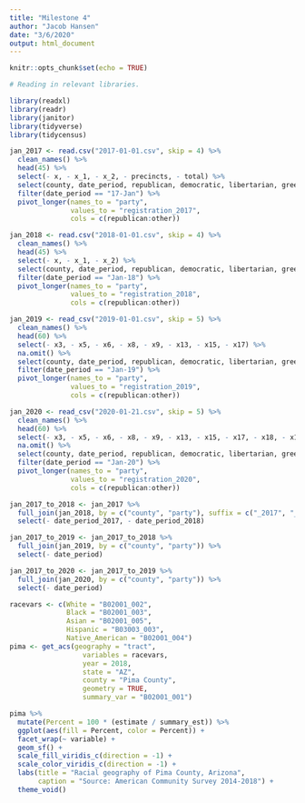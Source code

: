 ```yaml
---
title: "Milestone 4"
author: "Jacob Hansen"
date: "3/6/2020"
output: html_document
---
```


```r
knitr::opts_chunk$set(echo = TRUE)

# Reading in relevant libraries.

library(readxl)
library(readr)
library(janitor)
library(tidyverse)
library(tidycensus)
```

```r

jan_2017 <- read.csv("2017-01-01.csv", skip = 4) %>% 
  clean_names() %>% 
  head(45) %>% 
  select(- x, - x_1, - x_2, - precincts, - total) %>% 
  select(county, date_period, republican, democratic, libertarian, green, other) %>% 
  filter(date_period == "17-Jan") %>% 
  pivot_longer(names_to = "party",
               values_to = "registration_2017",
               cols = c(republican:other))

jan_2018 <- read.csv("2018-01-01.csv", skip = 4) %>% 
  clean_names() %>% 
  head(45) %>% 
  select(- x, - x_1, - x_2) %>% 
  select(county, date_period, republican, democratic, libertarian, green, other) %>% 
  filter(date_period == "Jan-18") %>% 
  pivot_longer(names_to = "party",
               values_to = "registration_2018",
               cols = c(republican:other))

jan_2019 <- read_csv("2019-01-01.csv", skip = 5) %>% 
  clean_names() %>% 
  head(60) %>% 
  select(- x3, - x5, - x6, - x8, - x9, - x13, - x15, - x17) %>% 
  na.omit() %>% 
  select(county, date_period, republican, democratic, libertarian, green, other) %>% 
  filter(date_period == "Jan-19") %>% 
  pivot_longer(names_to = "party",
               values_to = "registration_2019",
               cols = c(republican:other))

jan_2020 <- read_csv("2020-01-21.csv", skip = 5) %>% 
  clean_names() %>% 
  head(60) %>% 
  select(- x3, - x5, - x6, - x8, - x9, - x13, - x15, - x17, - x18, - x19) %>% 
  na.omit() %>% 
  select(county, date_period, republican, democratic, libertarian, green, other) %>% 
  filter(date_period == "Jan-20") %>% 
  pivot_longer(names_to = "party",
               values_to = "registration_2020",
               cols = c(republican:other))

jan_2017_to_2018 <- jan_2017 %>% 
  full_join(jan_2018, by = c("county", "party"), suffix = c("_2017", "_2018")) %>% 
  select(- date_period_2017, - date_period_2018)

jan_2017_to_2019 <- jan_2017_to_2018 %>% 
  full_join(jan_2019, by = c("county", "party")) %>% 
  select(- date_period)

jan_2017_to_2020 <- jan_2017_to_2019 %>% 
  full_join(jan_2020, by = c("county", "party")) %>% 
  select(- date_period)
```

```r
racevars <- c(White = "B02001_002", 
              Black = "B02001_003", 
              Asian = "B02001_005",
              Hispanic = "B03003_003",
              Native_American = "B02001_004")
pima <- get_acs(geography = "tract",
                  variables = racevars, 
                  year = 2018,
                  state = "AZ",
                  county = "Pima County",
                  geometry = TRUE,
                  summary_var = "B02001_001")
```


```r
pima %>%
  mutate(Percent = 100 * (estimate / summary_est)) %>%
  ggplot(aes(fill = Percent, color = Percent)) +
  facet_wrap(~ variable) +
  geom_sf() +
  scale_fill_viridis_c(direction = -1) +
  scale_color_viridis_c(direction = -1) +
  labs(title = "Racial geography of Pima County, Arizona",
       caption = "Source: American Community Survey 2014-2018") +
  theme_void()
```

